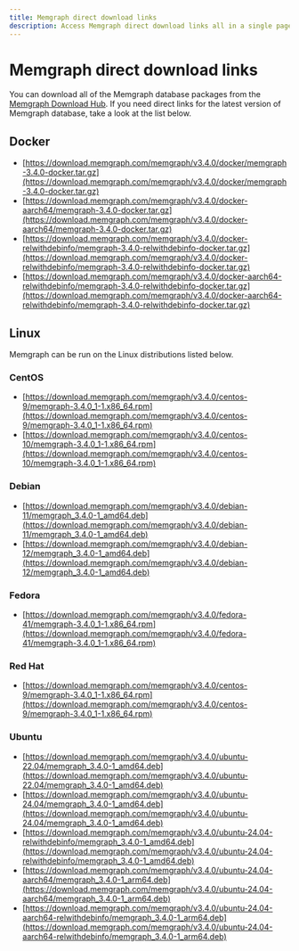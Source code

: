 ```yaml
---
title: Memgraph direct download links
description: Access Memgraph direct download links all in a single page. Our documentation is committed to ensuring a smooth developer experience. 
---
```



# Memgraph direct download links

You can download all of the Memgraph database packages from the [Memgraph
Download Hub](https://memgraph.com/download/). If you need direct links for the
latest version of Memgraph database, take a look at the list below.

## Docker
- [https://download.memgraph.com/memgraph/v3.4.0/docker/memgraph-3.4.0-docker.tar.gz](https://download.memgraph.com/memgraph/v3.4.0/docker/memgraph-3.4.0-docker.tar.gz)
- [https://download.memgraph.com/memgraph/v3.4.0/docker-aarch64/memgraph-3.4.0-docker.tar.gz](https://download.memgraph.com/memgraph/v3.4.0/docker-aarch64/memgraph-3.4.0-docker.tar.gz)
- [https://download.memgraph.com/memgraph/v3.4.0/docker-relwithdebinfo/memgraph-3.4.0-relwithdebinfo-docker.tar.gz](https://download.memgraph.com/memgraph/v3.4.0/docker-relwithdebinfo/memgraph-3.4.0-relwithdebinfo-docker.tar.gz)
- [https://download.memgraph.com/memgraph/v3.4.0/docker-aarch64-relwithdebinfo/memgraph-3.4.0-relwithdebinfo-docker.tar.gz](https://download.memgraph.com/memgraph/v3.4.0/docker-aarch64-relwithdebinfo/memgraph-3.4.0-relwithdebinfo-docker.tar.gz)

## Linux

Memgraph can be run on the Linux distributions listed below.

### CentOS
- [https://download.memgraph.com/memgraph/v3.4.0/centos-9/memgraph-3.4.0_1-1.x86_64.rpm](https://download.memgraph.com/memgraph/v3.4.0/centos-9/memgraph-3.4.0_1-1.x86_64.rpm)
- [https://download.memgraph.com/memgraph/v3.4.0/centos-10/memgraph-3.4.0_1-1.x86_64.rpm](https://download.memgraph.com/memgraph/v3.4.0/centos-10/memgraph-3.4.0_1-1.x86_64.rpm)

### Debian
- [https://download.memgraph.com/memgraph/v3.4.0/debian-11/memgraph_3.4.0-1_amd64.deb](https://download.memgraph.com/memgraph/v3.4.0/debian-11/memgraph_3.4.0-1_amd64.deb)
- [https://download.memgraph.com/memgraph/v3.4.0/debian-12/memgraph_3.4.0-1_amd64.deb](https://download.memgraph.com/memgraph/v3.4.0/debian-12/memgraph_3.4.0-1_amd64.deb)

### Fedora
- [https://download.memgraph.com/memgraph/v3.4.0/fedora-41/memgraph-3.4.0_1-1.x86_64.rpm](https://download.memgraph.com/memgraph/v3.4.0/fedora-41/memgraph-3.4.0_1-1.x86_64.rpm)

### Red Hat
- [https://download.memgraph.com/memgraph/v3.4.0/centos-9/memgraph-3.4.0_1-1.x86_64.rpm](https://download.memgraph.com/memgraph/v3.4.0/centos-9/memgraph-3.4.0_1-1.x86_64.rpm)

### Ubuntu
- [https://download.memgraph.com/memgraph/v3.4.0/ubuntu-22.04/memgraph_3.4.0-1_amd64.deb](https://download.memgraph.com/memgraph/v3.4.0/ubuntu-22.04/memgraph_3.4.0-1_amd64.deb)
- [https://download.memgraph.com/memgraph/v3.4.0/ubuntu-24.04/memgraph_3.4.0-1_amd64.deb](https://download.memgraph.com/memgraph/v3.4.0/ubuntu-24.04/memgraph_3.4.0-1_amd64.deb)
- [https://download.memgraph.com/memgraph/v3.4.0/ubuntu-24.04-relwithdebinfo/memgraph_3.4.0-1_amd64.deb](https://download.memgraph.com/memgraph/v3.4.0/ubuntu-24.04-relwithdebinfo/memgraph_3.4.0-1_amd64.deb)
- [https://download.memgraph.com/memgraph/v3.4.0/ubuntu-24.04-aarch64/memgraph_3.4.0-1_arm64.deb](https://download.memgraph.com/memgraph/v3.4.0/ubuntu-24.04-aarch64/memgraph_3.4.0-1_arm64.deb)
- [https://download.memgraph.com/memgraph/v3.4.0/ubuntu-24.04-aarch64-relwithdebinfo/memgraph_3.4.0-1_arm64.deb](https://download.memgraph.com/memgraph/v3.4.0/ubuntu-24.04-aarch64-relwithdebinfo/memgraph_3.4.0-1_arm64.deb)
